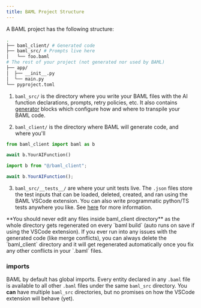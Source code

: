 ```yaml
---
title: BAML Project Structure
---
```


A BAML project has the following structure:

```bash
.
├── baml_client/ # Generated code
├── baml_src/ # Prompts live here
│   └── foo.baml
# The rest of your project (not generated nor used by BAML)
├── app/
│  ├── __init__.py
│  └── main.py
└── pyproject.toml

```

1. `baml_src/` is the directory where you write your BAML files with the AI
   function declarations, prompts, retry policies, etc. It also contains
   [generator](/v3/syntax/generator) blocks which configure how and where to
   transpile your BAML code.

2. `baml_client/` is the directory where BAML will generate code, and where you'll

<CodeGroup>

```python Python
from baml_client import baml as b

await b.YourAIFunction()
```

```typescript TypeScript
import b from "@/baml_client";

await b.YourAIFunction();
```

</CodeGroup>

3. `baml_src/__tests__/` are where your unit tests live. The `.json` files
   store the test inputs that can be loaded, deleted, created, and ran using
   the BAML VSCode extension. You can also write programmatic python/TS tests
   anywhere you like. See [here](/v3/syntax/function-testing) for more
   information.

<Warning>
  **You should never edit any files inside baml_client directory** as the whole
  directory gets regenerated on every `baml build` (auto runs on save if using
  the VSCode extension).
</Warning>

<Tip>
  If you ever run into any issues with the generated code (like merge
  conflicts), you can always delete the `baml_client` directory and it will get
  regenerated automatically once you fix any other conflicts in your `.baml`
  files.
</Tip>

### imports

BAML by default has global imports. Every entity declared in any `.baml` file
is available to all other `.baml` files under the same `baml_src` directory.
You **can** have multiple `baml_src` directories, but no promises on how the
VSCode extension will behave (yet).
